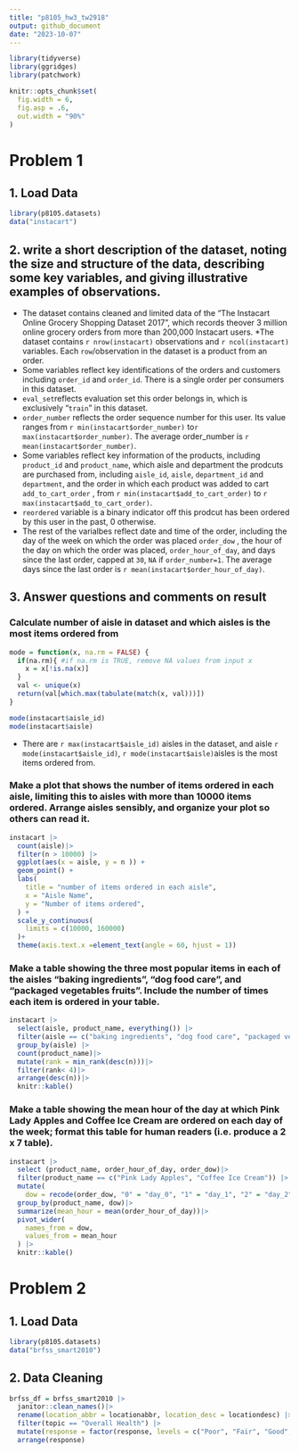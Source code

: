 ```yaml
---
title: "p8105_hw3_tw2918"
output: github_document
date: "2023-10-07"
---
```


```r
library(tidyverse)
library(ggridges)
library(patchwork)

knitr::opts_chunk$set(
  fig.width = 6,
  fig.asp = .6,
  out.width = "90%"
)
```

# Problem 1

## 1. Load Data

```r
library(p8105.datasets)
data("instacart")
```

## 2.  write a short description of the dataset, noting the size and structure of the data, describing some key variables, and giving illustrative examples of observations.

* The dataset contains cleaned and limited data of the “The Instacart Online Grocery Shopping Dataset 2017”, which records theover 3 million online grocery orders from more than 200,000 Instacart users. 
*The dataset contains `r nrow(instacart)` observations and `r ncol(instacart)` variables. Each `row`/observation in the dataset is a product from an order.
* Some variables reflect key identifications of the orders and customers including `order_id` and `order_id`. There is a single order per consumers in this dataset.
* `eval_set`reflects evaluation set this order belongs in, which is exclusively "`train`" in this dataset. 
* `order_number` reflects the order sequence number for this user. Its value ranges from `r min(instacart$order_number)` to`r max(instacart$order_number)`. The average order_number is `r mean(instacart$order_number)`. 
* Some variables reflect key information of the products, including `product_id` and `product_name`, which aisle and department the prodcuts are purchased from, including  `aisle_id`,  `aisle`,  `department_id` and  `department`, and the order in which each product was added to cart `add_to_cart_order` , from `r min(instacart$add_to_cart_order)` to `r max(instacart$add_to_cart_order)`. 
* `reordered` variable is a binary indicator off this prodcut has been ordered by this user in the past, 0 otherwise. 
* The rest of the varialbes reflect date and time of the order, including the day of the week on which the order was placed `order_dow` ,  the hour of the day on which the order was placed, `order_hour_of_day`, and days since the last order, capped at `30`, `NA` if `order_number=1`. The average days since the last order is `r mean(instacart$order_hour_of_day)`. 

## 3. Answer questions and comments on result

### Calculate number of aisle in dataset and which aisles is the most items ordered from

```r
mode = function(x, na.rm = FALSE) {
  if(na.rm){ #if na.rm is TRUE, remove NA values from input x
    x = x[!is.na(x)]
  }
  val <- unique(x)
  return(val[which.max(tabulate(match(x, val)))])
}

mode(instacart$aisle_id)
mode(instacart$aisle)
```

* There are `r max(instacart$aisle_id)`  aisles in the dataset, and aisle `r mode(instacart$aisle_id)`, `r mode(instacart$aisle)`aisles is the most items ordered from. 


### Make a plot that shows the number of items ordered in each aisle, limiting this to aisles with more than 10000 items ordered. Arrange aisles sensibly, and organize your plot so others can read it.

```r
instacart |>
  count(aisle)|>
  filter(n > 10000) |>
  ggplot(aes(x = aisle, y = n )) +
  geom_point() +
  labs(
    title = "number of items ordered in each aisle",
    x = "Aisle Name",
    y = "Number of items ordered",
  ) +
  scale_y_continuous(
    limits = c(10000, 160000)
  )+
  theme(axis.text.x =element_text(angle = 60, hjust = 1))
```


### Make a table showing the three most popular items in each of the aisles “baking ingredients”, “dog food care”, and “packaged vegetables fruits”. Include the number of times each item is ordered in your table.

```r
instacart |>
  select(aisle, product_name, everything()) |>
  filter(aisle == c("baking ingredients", "dog food care", "packaged vegetables fruits")) |>
  group_by(aisle) |>
  count(product_name)|>
  mutate(rank = min_rank(desc(n)))|>
  filter(rank< 4)|>
  arrange(desc(n))|>
  knitr::kable()
```

### Make a table showing the mean hour of the day at which Pink Lady Apples and Coffee Ice Cream are ordered on each day of the week; format this table for human readers (i.e. produce a 2 x 7 table).

```r
instacart |>
  select (product_name, order_hour_of_day, order_dow)|>
  filter(product_name == c("Pink Lady Apples", "Coffee Ice Cream")) |>
  mutate(
    dow = recode(order_dow, "0" = "day_0", "1" = "day_1", "2" = "day_2", "3" = "day_3", "4" = "day_4", "5" = "day_5", "6" = "day_6"))|>
  group_by(product_name, dow)|>
  summarize(mean_hour = mean(order_hour_of_day))|>
  pivot_wider(
    names_from = dow,
    values_from = mean_hour
  ) |>
  knitr::kable()
```


# Problem 2 

## 1. Load Data

```r
library(p8105.datasets)
data("brfss_smart2010")
```

## 2. Data Cleaning 

```r
brfss_df = brfss_smart2010 |>
  janitor::clean_names()|>
  rename(location_abbr = locationabbr, location_desc = locationdesc) |>
  filter(topic == "Overall Health") |>
  mutate(response = factor(response, levels = c("Poor", "Fair", "Good", "Very good", "Excellent"))) |>
  arrange(response)

```





